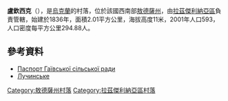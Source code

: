 {{coord|46|51|48|N|29|56|53|E|scale:30000|display=title}}

'''盧欽西克'''（{{lang-uk|Лучинське}}），是[[烏克蘭|烏克蘭]]的村落，位於該國西南部[[敖德薩州|敖德薩州]]，由[[拉茲傑利納亞區|拉茲傑利納亞區]]負責管轄，始建於1836年，面積2.01平方公里，海拔高度11米，2001年人口593，人口密度每平方公里294.88人。

==參考資料==
*[http://rozdilna-rda.odessa.gov.ua/files/rozdilna-rda/files/PASPORT/pasport_ga_vs_ko_s_l_s_ko_radi_na_01_01_2016_r_k.pdf Паспорт Гаївської сільської ради]
*[http://w1.c1.rada.gov.ua/pls/z7502/A005?rf7571=23031 Лучинське] {{Wayback|url=http://w1.c1.rada.gov.ua/pls/z7502/A005?rf7571=23031 |date=20160305121311 }}

{{DEFAULTSORT:Лучинське}}
[[Category:敖德薩州村落|Category:敖德薩州村落]]
[[Category:拉茲傑利納亞區村落|Category:拉茲傑利納亞區村落]]


{{Odessa-geo-stub}}